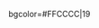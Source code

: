 bgcolor=#FFCCCC|19<!--
--><noinclude>
{{template doc}}
<!-- Add categories and interwikis to the /doc subpage, not here! -->
</noinclude>